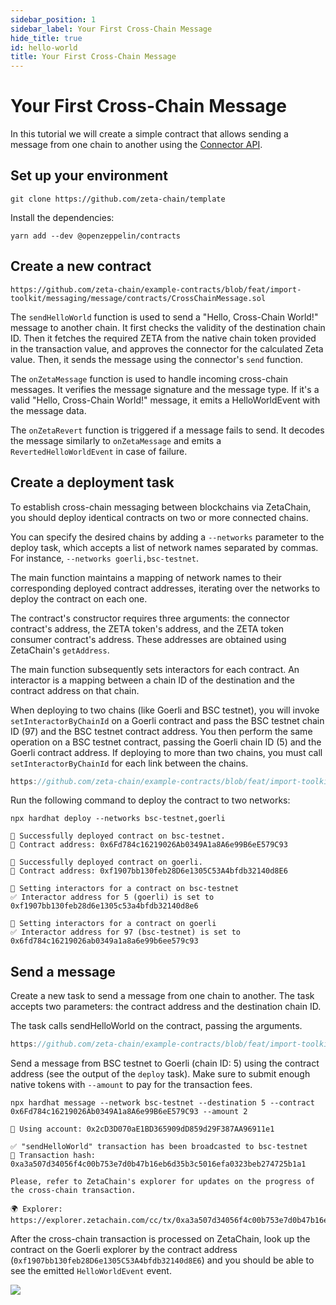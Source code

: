 ```yaml
---
sidebar_position: 1
sidebar_label: Your First Cross-Chain Message
hide_title: true
id: hello-world
title: Your First Cross-Chain Message
---
```


# Your First Cross-Chain Message

In this tutorial we will create a simple contract that allows sending a message
from one chain to another using the
[Connector API](/developers/cross-chain-messaging/connector/).

## Set up your environment

```
git clone https://github.com/zeta-chain/template
```

Install the dependencies:

```
yarn add --dev @openzeppelin/contracts
```

## Create a new contract

```solidity title="contracts/CrossChainMessage.sol" reference
https://github.com/zeta-chain/example-contracts/blob/feat/import-toolkit/messaging/message/contracts/CrossChainMessage.sol
```

The `sendHelloWorld` function is used to send a "Hello, Cross-Chain World!"
message to another chain. It first checks the validity of the destination chain
ID. Then it fetches the required ZETA from the native chain token provided in
the transaction value, and approves the connector for the calculated Zeta value.
Then, it sends the message using the connector's `send` function.

The `onZetaMessage` function is used to handle incoming cross-chain messages. It
verifies the message signature and the message type. If it's a valid "Hello,
Cross-Chain World!" message, it emits a HelloWorldEvent with the message data.

The `onZetaRevert` function is triggered if a message fails to send. It decodes
the message similarly to `onZetaMessage` and emits a `RevertedHelloWorldEvent`
in case of failure.

## Create a deployment task

To establish cross-chain messaging between blockchains via ZetaChain, you should
deploy identical contracts on two or more connected chains.

You can specify the desired chains by adding a `--networks` parameter to the
deploy task, which accepts a list of network names separated by commas. For
instance, `--networks goerli,bsc-testnet`.

The main function maintains a mapping of network names to their corresponding
deployed contract addresses, iterating over the networks to deploy the contract
on each one.

The contract's constructor requires three arguments: the connector contract's
address, the ZETA token's address, and the ZETA token consumer contract's
address. These addresses are obtained using ZetaChain's `getAddress`.

The main function subsequently sets interactors for each contract. An interactor
is a mapping between a chain ID of the destination and the contract address on
that chain.

When deploying to two chains (like Goerli and BSC testnet), you will invoke
`setInteractorByChainId` on a Goerli contract and pass the BSC testnet chain ID
(97) and the BSC testnet contract address. You then perform the same operation
on a BSC testnet contract, passing the Goerli chain ID (5) and the Goerli
contract address. If deploying to more than two chains, you must call
`setInteractorByChainId` for each link between the chains.

```ts title="tasks/deploy.ts" reference
https://github.com/zeta-chain/example-contracts/blob/feat/import-toolkit/messaging/message/tasks/deploy.ts
```

Run the following command to deploy the contract to two networks:

```
npx hardhat deploy --networks bsc-testnet,goerli
```

```
🚀 Successfully deployed contract on bsc-testnet.
📜 Contract address: 0x6Fd784c16219026Ab0349A1a8A6e99B6eE579C93

🚀 Successfully deployed contract on goerli.
📜 Contract address: 0xf1907bb130feb28D6e1305C53A4bfdb32140d8E6

🔗 Setting interactors for a contract on bsc-testnet
✅ Interactor address for 5 (goerli) is set to 0xf1907bb130feb28d6e1305c53a4bfdb32140d8e6

🔗 Setting interactors for a contract on goerli
✅ Interactor address for 97 (bsc-testnet) is set to 0x6fd784c16219026ab0349a1a8a6e99b6ee579c93
```

## Send a message

Create a new task to send a message from one chain to another. The task accepts
two parameters: the contract address and the destination chain ID.

The task calls sendHelloWorld on the contract, passing the arguments.

```ts title="tasks/message.ts" reference
https://github.com/zeta-chain/example-contracts/blob/feat/import-toolkit/messaging/message/tasks/message.ts
```

Send a message from BSC testnet to Goerli (chain ID: 5) using the contract
address (see the output of the `deploy` task). Make sure to submit enough native
tokens with `--amount` to pay for the transaction fees.

```
npx hardhat message --network bsc-testnet --destination 5 --contract 0x6Fd784c16219026Ab0349A1a8A6e99B6eE579C93 --amount 2
```

```
🔑 Using account: 0x2cD3D070aE1BD365909dD859d29F387AA96911e1

✅ "sendHelloWorld" transaction has been broadcasted to bsc-testnet
📝 Transaction hash: 0xa3a507d34056f4c00b753e7d0b47b16eb6d35b3c5016efa0323beb274725b1a1

Please, refer to ZetaChain's explorer for updates on the progress of
the cross-chain transaction.

🌍 Explorer: https://explorer.zetachain.com/cc/tx/0xa3a507d34056f4c00b753e7d0b47b16eb6d35b3c5016efa0323beb274725b1a1
```

After the cross-chain transaction is processed on ZetaChain, look up the
contract on the Goerli explorer by the contract address
(`0xf1907bb130feb28D6e1305C53A4bfdb32140d8E6`) and you should be able to see the
emitted `HelloWorldEvent` event.

![](/img/docs/ccm-message-explorer.png)
